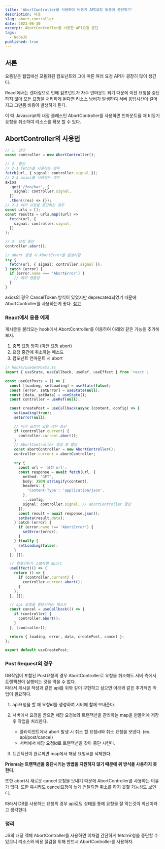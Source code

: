```yaml
---
title: 'AbortController를 사용하여 비동기 API요청 도중에 중단하기'
description: 미정
slug: abort-controller
date: 2023-06-30
excerpt: AbortController를 사용한 API요청 중단
tags:
  - NodeJS
published: true
---
```


## 서론

요즘같은 웹앱에선 모듈화된 컴포넌트와 그에 따른 여러 요청 API가 굉장히 많이 생긴다.

React에서는 렌더링으로 인해 컴포넌트가 자주 언마운트 되기 때문에 이전 요청을 중단하지 않아 모든 요청을 처리하게 된다면 리소스 낭비가 발생하여 서버 응답시간이 길어지고 그만큼 비용이 발생하게 된다.

이 때 Javascript의 내장 클래스인 AbortController를 사용하면 언마운트될 때 비동기 요청을 취소하여 리소스를 확보 할 수 있다.

## AbortController의 사용법

```ts
// 1. 선언
const controller = new AbortController();

// 2. 할당
// 2-1 fetch를 사용하는 경우
fetch(url, { signal: controller.signal });
// 2-2 axios를 사용하는 경우
axios
  .get('/foo/bar', {
    signal: controller.signal,
  })
  .then((res) => {});
// 2-3 여러 요청을 중단하는 경우
const urls = [];
const results = urls.map((url) =>
  fetch(url, {
    signal: controller.signal,
  })
);

// 3. 요청 중단
controller.abort();

// abort 발생 시 AbortError를 발생시킴
try {
  fetch(url, { signal: controller.signal });
} catch (error) {
  if (error.name === 'AbortError') {
    // 에러 핸들링
  }
}
```

axios의 경우 CancelToken 방식이 있었지만 deprecated되었기 때문에 AbortController를 사용하는게 좋다. [참고](https://github.com/axios/axios#cancellation)

### React에서 응용 예제

게시글을 불러오는 hook에서 AbortController를 이용하여 아래와 같은 기능을 추가해보자.

1. 중복 요청 방지 (이전 요청 abort)
2. 요청 중간에 취소하는 메소드
3. 컴포넌트 언마운트 시 abort

```ts
// hooks/useGetPosts.ts
import { useState, useCallback, useRef, useEffect } from 'react';

const useGetPosts = () => {
  const [loading, setLoading] = useState(false);
  const [error, setError] = useState(null);
  const [data, setData] = useState();
  const controller = useRef(null);

  const createPost = useCallback(async (content, config) => {
    setLoading(true);
    setError(null);

    // 이전 요청이 있을 경우 중단
    if (controller.current) {
      controller.current.abort();
    }
    // AbortController 생성 후 할당
    const abortController = new AbortController();
    controller.current = abortController;

    try {
      const url = '요청 url';
      const response = await fetch(url, {
        method: 'GET',
        body: JSON.stringify(content),
        headers: {
          'Content-Type': 'application/json',
        },
        ...config,
        signal: controller.signal, // abortController 할당
      });
      const result = await response.json();
      setData(result.data);
    } catch (error) {
      if (error.name !== 'AbortError') {
        setError(error);
      }
    } finally {
      setLoading(false);
    }
  }, []);

  // 컴포넌트가 소멸하면 abort
  useEffect(() => {
    return () => {
      if (controller.current) {
        controller.current.abort();
      }
    };
  }, []);

  // api 요청을 중단시키는 메소드
  const cancel = useCallback(() => {
    if (controller) {
      controller.abort();
    }
  }, [controller]);

  return { loading, error, data, createPost, cancel };
};

export default useCreatePost;
```

### Post Request의 경우

DB작업이 포함된 Post요청의 경우 AbortController로 요청을 취소해도 서버 측에서 트랜잭션이 실행되는 것을 막을 수 없다.  
따라서 게시글 작성과 같은 api를 위와 같이 구현하고 싶으면 아래와 같은 추가적인 작업이 필요하다.

1. api요청을 할 때 요청id를 생성하여 서버에 함께 보내준다.
2. 서버에서 요청을 받으면 해당 요청id와 트랜잭션을 관리하는 map을 만들어에 저장 후 작업을 처리한다.

   - 클라이언트에서 abort 발생 시 취소 할 요청id와 취소 요청을 보낸다. (ex. api/post/cancel)
   - 서버에서 해당 요청id로 트랜잭션을 찾아 중단 시킨다.

3. 트랜잭션이 완료되면 map에서 해당 요청id를 삭제한다.

**Prisma는 트랜잭션을 중단시키는 방법을 지원하지 않기 때문에 위 방식을 사용하지 못한다.**

또한 abort시 새로운 cancel 요청을 보내기 때문에 AbortController를 사용하는 이유가 없다. 또한 혹시라도 cancel요청이 늦게 전달되면 취소를 하지 못할 가능성도 보인다.

따라서 DB를 사용하는 요청의 경우 api로딩 상태를 통해 요청을 잘 막는것이 최선이라고 생각한다.

### 정리

JS의 내장 객체 AbortController를 사용하면 이처럼 간단하게 fetch요청을 중단할 수 있으니 리소스와 비용 절감을 위해 반드시 AbortController를 사용하자.
